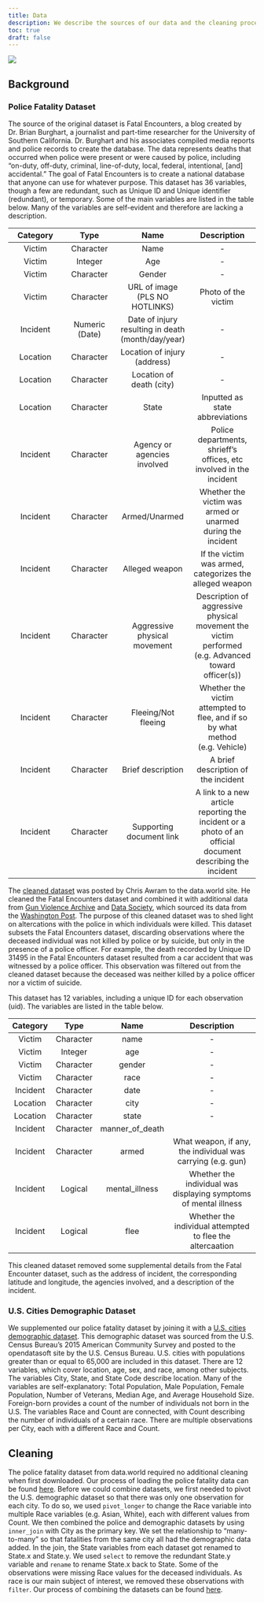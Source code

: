 ```yaml
---
title: Data
description: We describe the sources of our data and the cleaning process.
toc: true
draft: false
---
```


![](images/data-import-cheatsheet-thumbs.png)

## Background

### Police Fatality Dataset

The source of the original dataset is Fatal Encounters, a blog created by Dr. Brian Burghart, a journalist and part-time researcher for the University of Southern California. Dr. Burghart and his associates compiled media reports and police records to create the database. The data represents deaths that occurred when police were present or were caused by police, including "on-duty, off-duty, criminal, line-of-duty, local, federal, intentional, \[and\] accidental." The goal of Fatal Encounters is to create a national database that anyone can use for whatever purpose. This dataset has 36 variables, though a few are redundant, such as Unique ID and Unique identifier (redundant), or temporary. Some of the main variables are listed in the table below. Many of the variables are self-evident and therefore are lacking a description.

| Category |      Type      |                        Name                        |                                                Description                                                |
|:--------------:|:--------------:|:------------------:|:------------------:|
|  Victim  |   Character    |                        Name                        |                                                    \-                                                     |
|  Victim  |    Integer     |                        Age                         |                                                    \-                                                     |
|  Victim  |   Character    |                       Gender                       |                                                    \-                                                     |
|  Victim  |   Character    |           URL of image (PLS NO HOTLINKS)           |                                            Photo of the victim                                            |
| Incident | Numeric (Date) | Date of injury resulting in death (month/day/year) |                                                    \-                                                     |
| Location |   Character    |            Location of injury (address)            |                                                    \-                                                     |
| Location |   Character    |              Location of death (city)              |                                                    \-                                                     |
| Location |   Character    |                       State                        |                                      Inputted as state abbreviations                                      |
| Incident |   Character    |            Agency or agencies involved             |                    Police departments, shrieff's offices, etc involved in the incident                    |
| Incident |   Character    |                   Armed/Unarmed                    |                        Whether the victim was armed or unarmed during the incident                        |
| Incident |   Character    |                   Alleged weapon                   |                          If the victim was armed, categorizes the alleged weapon                          |
| Incident |   Character    |            Aggressive physical movement            |    Description of aggressive physical movement the victim performed (e.g. Advanced toward officer(s))     |
| Incident |   Character    |                Fleeing/Not fleeing                 |               Whether the victim attempted to flee, and if so by what method (e.g. Vehicle)               |
| Incident |   Character    |                 Brief description                  |                                    A brief description of the incident                                    |
| Incident |   Character    |              Supporting document link              | A link to a new article reporting the incident or a photo of an official document describing the incident |

The [cleaned dataset](https://data.world/awram/us-police-involved-fatalities) was posted by Chris Awram to the data.world site. He cleaned the Fatal Encounters dataset and combined it with additional data from [Gun Violence Archive](https://www.gunviolencearchive.org/) and [Data Society](https://data.world/data-society/fatal-police-shootings), which sourced its data from the [Washington Post](https://github.com/washingtonpost/data-police-shootings). The purpose of this cleaned dataset was to shed light on altercations with the police in which individuals were killed. This dataset subsets the Fatal Encounters dataset, discarding observations where the deceased individual was not killed by police or by suicide, but only in the presence of a police officer. For example, the death recorded by Unique ID 31495 in the Fatal Encounters dataset resulted from a car accident that was witnessed by a police officer. This observation was filtered out from the cleaned dataset because the deceased was neither killed by a police officer nor a victim of suicide.

This dataset has 12 variables, including a unique ID for each observation (uid). The variables are listed in the table below.

| Category |   Type    |      Name       |                           Description                            |
|:--------:|:---------:|:---------------:|:----------------------------------------------------------------:|
|  Victim  | Character |      name       |                                \-                                |
|  Victim  |  Integer  |       age       |                                \-                                |
|  Victim  | Character |     gender      |                                \-                                |
|  Victim  | Character |      race       |                                \-                                |
| Incident | Character |      date       |                                \-                                |
| Location | Character |      city       |                                \-                                |
| Location | Character |      state      |                                \-                                |
| Incident | Character | manner_of_death |                                                                  |
| Incident | Character |      armed      |   What weapon, if any, the individual was carrying (e.g. gun)    |
| Incident |  Logical  | mental_illness  | Whether the individual was displaying symptoms of mental illness |
| Incident |  Logical  |      flee       |    Whether the individual attempted to flee the altercaation     |

This cleaned dataset removed some supplemental details from the Fatal Encounter dataset, such as the address of incident, the corresponding latitude and longitude, the agencies involved, and a description of the incident.

### U.S. Cities Demographic Dataset

We supplemented our police fatality dataset by joining it with a [U.S. cities demographic dataset](https://public.opendatasoft.com/explore/dataset/us-cities-demographics/information/). This demographic dataset was sourced from the U.S. Census Bureau's 2015 American Community Survey and posted to the opendatasoft site by the U.S. Census Bureau. U.S. cities with populations greater than or equal to 65,000 are included in this dataset. There are 12 variables, which cover location, age, sex, and race, among other subjects. The variables City, State, and State Code describe location. Many of the variables are self-explanatory: Total Population, Male Population, Female Population, Number of Veterans, Median Age, and Average Household Size. Foreign-born provides a count of the number of individuals not born in the U.S. The variables Race and Count are connected, with Count describing the number of individuals of a certain race. There are multiple observations per City, each with a different Race and Count.

## Cleaning

The police fatality dataset from data.world required no additional cleaning when first downloaded. Our process of loading the police fatality data can be found [here](http://load_and_clean_data.r/). Before we could combine datasets, we first needed to pivot the U.S. demographic dataset so that there was only one observation for each city. To do so, we used `pivot_longer` to change the Race variable into multiple Race variables (e.g. Asian, White), each with different values from Count. We then combined the police and demographic datasets by using `inner_join` with City as the primary key. We set the relationship to "many-to-many" so that fatalities from the same city all had the demographic data added. In the join, the State variables from each dataset got renamed to State.x and State.y. We used `select` to remove the redundant State.y variable and `rename` to rename State.x back to State. Some of the observations were missing Race values for the deceased individuals. As race is our main subject of interest, we removed these observations with `filter`. Our process of combining the datasets can be found [here](http://combining-datasets.r/).
